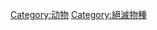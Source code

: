 {{Commonscat|Extinct Animalia}}
{{Catmore}}

[[Category:动物|Category:动物]]
[[Category:絕滅物種|Category:絕滅物種]]